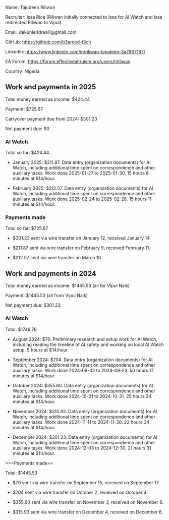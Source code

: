 Name: Tajudeen Riliwan

Recruiter: Issa Rice (Riliwan initially connected to Issa for AI Watch and Issa redirected Riliwan to Vipul)

Email: dekunle4dreal1@gmail.com

GitHub: https://github.com/b3arded-t3ch

LinkedIn: https://www.linkedin.com/in/riliwan-tajudeen-3a7867187/

EA Forum: https://forum.effectivealtruism.org/users/tjriliwan

Country: Nigeria

==Work and payments in 2025==

Total money earned as income: $424.44

Payment: $725.67

Carryover payment due from 2024: $301.23

Net payment due: $0

===AI Watch===

Total so far: $424.44

* January 2025: $211.87. Data entry (organization documents) for AI Watch, including additional time spent on correspondence and other auxiliary tasks. Work done 2025-01-27 to 2025-01-30. 15 hours 8 minutes at $14/hour.

* February 2025: $212.57. Data entry (organization documents) for AI Watch, including additional time spent on correspondence and other auxiliary tasks. Work done 2025-02-24 to 2025-02-28. 15 hours 11 minutes at $14/hour.

===Payments made===

Total so far: $725.67

* $301.23 sent via wire transfer on January 12, received January 14.

* $211.87 sent via wire transfer on February 9, received February 11.

* $212.57 sent via wire transfer on March 10.

==Work and payments in 2024==

Total money earned as income: $1445.53 (all for Vipul Naik)

Payment: $1445.53 (all from Vipul Naik)

Net payment due: $301.23

===AI Watch===

Total: $1746.76

* August 2024: $70. Preliminary research and setup work for AI Watch, including reading the timeline of AI safety and working on local AI Watch setup. 5 hours at $14/hour.

* September 2024: $704. Data entry (organization documents) for AI Watch, including additional time spent on correspondence and other auxiliary tasks. Work done 2024-09-02 to 2024-09-23. 50 hours 17 minutes at $14/hour.

* October 2024: $355.60. Data entry (organization documents) for AI Watch, including additional time spent on correspondence and other auxiliary tasks. Work done 2024-10-01 to 2024-10-31. 25 hours 24 minutes at $14/hour.

* November 2024: $315.93. Data entry (organization documents) for AI Watch, including additional time spent on correspondence and other auxiliary tasks. Work done 2024-11-11 to 2024-11-30. 22 hours 34 minutes at $14/hour.

* December 2024: $301.23. Data entry (organization documents) for AI Watch, including additional time spent on correspondence and other auxiliary tasks. Work done 2024-12-03 to 2024-12-30. 21 hours 31 minutes at $14/hour.

===Payments made==

Total: $1445.53

* $70 sent via wire transfer on September 15, received on September 17.

* $704 sent via wire transfer on October 2, received on October 4.

* $355.60 sent via wire transfer on November 3, received on November 6.

* $315.93 sent via wire transfer on December 4, received on December 6.
